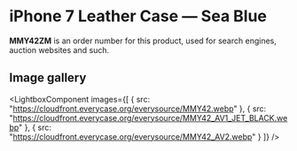 
# iPhone 7 Leather Case — Sea Blue

<Callout type='info' emoji='👉🏻'>**MMY42ZM** is an order number for this product, used for search engines, auction websites and such.</Callout>

## Image gallery

<LightboxComponent
    images={[
      {
        src: "https://cloudfront.everycase.org/everysource/MMY42.webp"
      },
      {
        src: "https://cloudfront.everycase.org/everysource/MMY42_AV1_JET_BLACK.webp"
      },
      {
        src: "https://cloudfront.everycase.org/everysource/MMY42_AV2.webp"
      }
    ]}
  />
